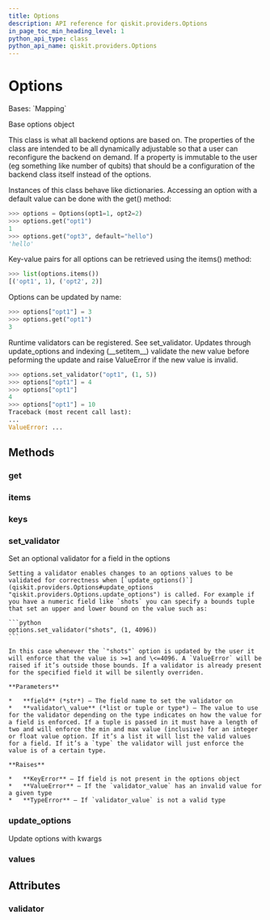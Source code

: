 ```yaml
---
title: Options
description: API reference for qiskit.providers.Options
in_page_toc_min_heading_level: 1
python_api_type: class
python_api_name: qiskit.providers.Options
---
```


# Options

<Class id="qiskit.providers.Options" isDedicatedPage={true} github="https://github.com/qiskit/qiskit/tree/stable/0.24/qiskit/providers/options.py" signature="Options(**kwargs)" modifiers="class">
  Bases: `Mapping`

  Base options object

  This class is what all backend options are based on. The properties of the class are intended to be all dynamically adjustable so that a user can reconfigure the backend on demand. If a property is immutable to the user (eg something like number of qubits) that should be a configuration of the backend class itself instead of the options.

  Instances of this class behave like dictionaries. Accessing an option with a default value can be done with the get() method:

  ```python
  >>> options = Options(opt1=1, opt2=2)
  >>> options.get("opt1")
  1
  >>> options.get("opt3", default="hello")
  'hello'
  ```

  Key-value pairs for all options can be retrieved using the items() method:

  ```python
  >>> list(options.items())
  [('opt1', 1), ('opt2', 2)]
  ```

  Options can be updated by name:

  ```python
  >>> options["opt1"] = 3
  >>> options.get("opt1")
  3
  ```

  Runtime validators can be registered. See set\_validator. Updates through update\_options and indexing (\_\_setitem\_\_) validate the new value before peforming the update and raise ValueError if the new value is invalid.

  ```python
  >>> options.set_validator("opt1", (1, 5))
  >>> options["opt1"] = 4
  >>> options["opt1"]
  4
  >>> options["opt1"] = 10  
  Traceback (most recent call last):
  ...
  ValueError: ...
  ```

  ## Methods

  <span id="qiskit-providers-options-get" />

  ### get

  <Function id="qiskit.providers.Options.get" signature="Options.get(k[, d]) → D[k] if k in D, else d.  d defaults to None." />

  <span id="qiskit-providers-options-items" />

  ### items

  <Function id="qiskit.providers.Options.items" signature="Options.items() → a set-like object providing a view on D's items" />

  <span id="qiskit-providers-options-keys" />

  ### keys

  <Function id="qiskit.providers.Options.keys" signature="Options.keys() → a set-like object providing a view on D's keys" />

  <span id="qiskit-providers-options-set-validator" />

  ### set\_validator

  <Function id="qiskit.providers.Options.set_validator" signature="Options.set_validator(field, validator_value)">
    Set an optional validator for a field in the options

    Setting a validator enables changes to an options values to be validated for correctness when [`update_options()`](qiskit.providers.Options#update_options "qiskit.providers.Options.update_options") is called. For example if you have a numeric field like `shots` you can specify a bounds tuple that set an upper and lower bound on the value such as:

    ```python
    options.set_validator("shots", (1, 4096))
    ```

    In this case whenever the `"shots"` option is updated by the user it will enforce that the value is >=1 and \<=4096. A `ValueError` will be raised if it’s outside those bounds. If a validator is already present for the specified field it will be silently overriden.

    **Parameters**

    *   **field** (*str*) – The field name to set the validator on
    *   **validator\_value** (*list or tuple or type*) – The value to use for the validator depending on the type indicates on how the value for a field is enforced. If a tuple is passed in it must have a length of two and will enforce the min and max value (inclusive) for an integer or float value option. If it’s a list it will list the valid values for a field. If it’s a `type` the validator will just enforce the value is of a certain type.

    **Raises**

    *   **KeyError** – If field is not present in the options object
    *   **ValueError** – If the `validator_value` has an invalid value for a given type
    *   **TypeError** – If `validator_value` is not a valid type
  </Function>

  <span id="qiskit-providers-options-update-options" />

  ### update\_options

  <Function id="qiskit.providers.Options.update_options" signature="Options.update_options(**fields)">
    Update options with kwargs
  </Function>

  <span id="qiskit-providers-options-values" />

  ### values

  <Function id="qiskit.providers.Options.values" signature="Options.values() → an object providing a view on D's values" />

  ## Attributes

  ### validator

  <Attribute id="qiskit.providers.Options.validator" />
</Class>


